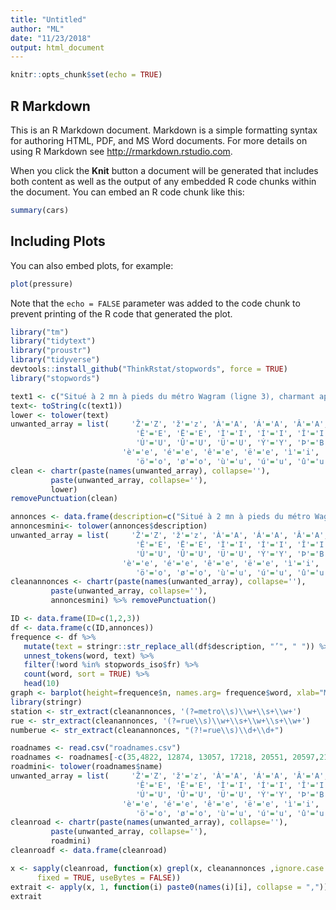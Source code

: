 ```yaml
---
title: "Untitled"
author: "ML"
date: "11/23/2018"
output: html_document
---
```


```r
knitr::opts_chunk$set(echo = TRUE)
```

## R Markdown

This is an R Markdown document. Markdown is a simple formatting syntax for authoring HTML, PDF, and MS Word documents. For more details on using R Markdown see <http://rmarkdown.rstudio.com>.

When you click the **Knit** button a document will be generated that includes both content as well as the output of any embedded R code chunks within the document. You can embed an R code chunk like this:

```r
summary(cars)
```

## Including Plots

You can also embed plots, for example:

```r
plot(pressure)
```

Note that the `echo = FALSE` parameter was added to the code chunk to prevent printing of the R code that generated the plot.

```r
library("tm")
library("tidytext")
library("proustr")
library("tidyverse")
devtools::install_github("ThinkRstat/stopwords", force = TRUE)
library("stopwords")
```

```r
text1 <- c("Situé à 2 mn à pieds du métro Wagram (ligne 3), charmant appartement dans une résidence sécurisée de standing (concierge, salle de réception, 2 chambres d'hôtes à disposition, ouverture d'une salle de sport prochainement). Au 1er ...")
text<- toString(c(text1)) 
lower <- tolower(text)
unwanted_array = list(     'Ž'='Z', 'ž'='z', 'À'='A', 'Á'='A', 'Â'='A', 'Ã'='A', 'Ä'='A', 'Å'='A', 'Æ'='A', 'Ç'='C', 'È'='E', 'É'='E',
                            'Ê'='E', 'Ë'='E', 'Ì'='I', 'Í'='I', 'Î'='I', 'Ï'='I', 'Ñ'='N', 'Ò'='O', 'Ó'='O', 'Ô'='O', 'Õ'='O', 'Ö'='O', 'Ø'='O', 'Ù'='U',
                            'Ú'='U', 'Û'='U', 'Ü'='U', 'Ý'='Y', 'Þ'='B', 'ß'='Ss','á'='a',"à"="a", 'â'='a', 'ã'='a', 'ä'='a', 'å'='a', 'æ'='a', 'ç'='c', 
                         'è'='e', 'é'='e', 'ê'='e', 'ë'='e', 'ì'='i', 'í'='i', 'î'='i', 'ï'='i', 'ð'='o', 'ñ'='n', 'ò'='o', 'ó'='o', 'ô'='o', 'õ'='o',
                            'ö'='o', 'ø'='o', 'ù'='u', 'ú'='u', 'û'='u', 'ý'='y', 'ý'='y', 'þ'='b', 'ÿ'='y' )
clean <- chartr(paste(names(unwanted_array), collapse=''),
         paste(unwanted_array, collapse=''),
         lower)
removePunctuation(clean)
```

```r
annonces <- data.frame(description=c("Situé à 2 mn à pieds du métro Wagram (ligne 3), charmant appartement dans une résidence sécurisée de standing (concierge, salle de réception, 2 chambres d'hôtes à disposition, ouverture d'une salle de sport prochainement). Au 1er ...", "Duplex à vendre en Immo-interactif® Adresse du bien: 133, rue Raymond Losserand 75014 Paris 14 Paris 14ème Paris 14 - Au 7ème et dernier étage d'un bel immeuble avec ascenseur, appartement de 77 m² au sol en duplex comprenant: Une...", "A proximité de la rue Raymond Losserand, dans une petite copropriété bien entretenue, nous vous proposons un appartement en duplex entièrement repensé et rénové par architecte. Il s ouvre sur un espace aménagé actuellement en bure..."))
annoncesmini<- tolower(annonces$description)
unwanted_array = list(     'Ž'='Z', 'ž'='z', 'À'='A', 'Á'='A', 'Â'='A', 'Ã'='A', 'Ä'='A', 'Å'='A', 'Æ'='A', 'Ç'='C', 'È'='E', 'É'='E',
                            'Ê'='E', 'Ë'='E', 'Ì'='I', 'Í'='I', 'Î'='I', 'Ï'='I', 'Ñ'='N', 'Ò'='O', 'Ó'='O', 'Ô'='O', 'Õ'='O', 'Ö'='O', 'Ø'='O', 'Ù'='U',
                            'Ú'='U', 'Û'='U', 'Ü'='U', 'Ý'='Y', 'Þ'='B', 'ß'='Ss','á'='a',"à"="a", 'â'='a', 'ã'='a', 'ä'='a', 'å'='a', 'æ'='a', 'ç'='c', 
                         'è'='e', 'é'='e', 'ê'='e', 'ë'='e', 'ì'='i', 'í'='i', 'î'='i', 'ï'='i', 'ð'='o', 'ñ'='n', 'ò'='o', 'ó'='o', 'ô'='o', 'õ'='o',
                            'ö'='o', 'ø'='o', 'ù'='u', 'ú'='u', 'û'='u', 'ý'='y', 'ý'='y', 'þ'='b', 'ÿ'='y' )
cleanannonces <- chartr(paste(names(unwanted_array), collapse=''),
         paste(unwanted_array, collapse=''),
         annoncesmini) %>% removePunctuation()


```

```r
ID <- data.frame(ID=c(1,2,3))
df <- data.frame(c(ID,annonces))
frequence <- df %>%
   mutate(text = stringr::str_replace_all(df$description, "’", " ")) %>% 
   unnest_tokens(word, text) %>%
   filter(!word %in% stopwords_iso$fr) %>%
   count(word, sort = TRUE) %>%
   head(10)
graph <- barplot(height=frequence$n, names.arg= frequence$word, xlab="Mots", ylab="Fréquence", col="#973232", main="À la recherche du temps perdu")
library(stringr)
station <- str_extract(cleanannonces, '(?=metro\\s)\\w+\\s+\\w+') 
rue <- str_extract(cleanannonces, '(?=rue\\s)\\w+\\s+\\w+\\s+\\w+') 
numberue <- str_extract(cleanannonces, "(?!=rue\\s)\\d+\\d+")


```


```r
roadnames <- read.csv("roadnames.csv")
roadnames <- roadnames[-c(35,4822, 12874, 13057, 17218, 20551, 20597,21831, 23291, 30137, 30640, 30641, 30642, 32100, 33021, 33384, 33842, 34725, 34767, 34913, 34957, 37145, 37525, 37769, 38212,38289, 38721, 38804, 38813, 32689:32698, 26923, 26924, 32616:32618, 17093, 37459, 30167), ]
roadmini<- tolower(roadnames$name)
unwanted_array = list(     'Ž'='Z', 'ž'='z', 'À'='A', 'Á'='A', 'Â'='A', 'Ã'='A', 'Ä'='A', 'Å'='A', 'Æ'='A', 'Ç'='C', 'È'='E', 'É'='E',
                            'Ê'='E', 'Ë'='E', 'Ì'='I', 'Í'='I', 'Î'='I', 'Ï'='I', 'Ñ'='N', 'Ò'='O', 'Ó'='O', 'Ô'='O', 'Õ'='O', 'Ö'='O', 'Ø'='O', 'Ù'='U',
                            'Ú'='U', 'Û'='U', 'Ü'='U', 'Ý'='Y', 'Þ'='B', 'ß'='Ss','á'='a',"à"="a", 'â'='a', 'ã'='a', 'ä'='a', 'å'='a', 'æ'='a', 'ç'='c', 
                         'è'='e', 'é'='e', 'ê'='e', 'ë'='e', 'ì'='i', 'í'='i', 'î'='i', 'ï'='i', 'ð'='o', 'ñ'='n', 'ò'='o', 'ó'='o', 'ô'='o', 'õ'='o',
                            'ö'='o', 'ø'='o', 'ù'='u', 'ú'='u', 'û'='u', 'ý'='y', 'ý'='y', 'þ'='b', 'ÿ'='y' )
cleanroad <- chartr(paste(names(unwanted_array), collapse=''),
         paste(unwanted_array, collapse=''),
         roadmini)
cleanroadf <- data.frame(cleanroad)


```


```r

x <- sapply(cleanroad, function(x) grepl(x, cleanannonces ,ignore.case = F ,perl = F,
      fixed = TRUE, useBytes = FALSE))
extrait <- apply(x, 1, function(i) paste0(names(i)[i], collapse = ","))
extrait



```


